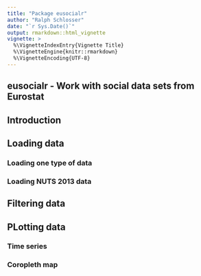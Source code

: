 ```yaml
---
title: "Package eusocialr"
author: "Ralph Schlosser"
date: "`r Sys.Date()`"
output: rmarkdown::html_vignette
vignette: >
  %\VignetteIndexEntry{Vignette Title}
  %\VignetteEngine{knitr::rmarkdown}
  %\VignetteEncoding{UTF-8}
---
```


## eusocialr - Work with social data sets from Eurostat


## Introduction

## Loading data

### Loading one type of data

### Loading NUTS 2013 data

## Filtering data

## PLotting data

### Time series

### Coropleth map

